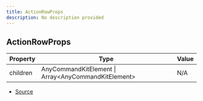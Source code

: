 ```yaml
---
title: ActionRowProps
description: No description provided
---
```


## ActionRowProps

| Property | Type | Value |
| ----------- | ----------- | ----------- |
| children | AnyCommandKitElement \| Array\<AnyCommandKitElement> | N/A |


- [Source](https://github.com/underctrl-io/commandkit/blob/f8cc07d11d2ae5ed7f529adff1649936223e27b2/packages/commandkit/src/components/action-row/ActionRow.ts#L4)